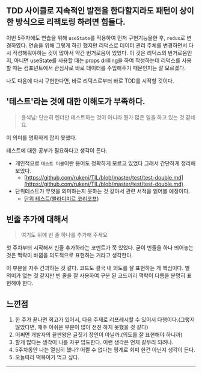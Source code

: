 
<HeadPost title='코드 숨 5주차' createdDate='2022-06-05' updatedDate='2022-06-05' estimatedTime={5} />

## TDD 사이클로 지속적인 발전을 한다할지라도 패턴이 상이한 방식으로 리팩토링 하려면 힘들다.

이번 5주차에도 연습을 위해 `useState`를 적용하여 먼저 구현기능을한 후, `redux`로 변경하였다.
연습을 위해 그렇게 하긴 했지만 리덕스로 데이터 관리 주체를 변경하면서 다시 작성해줘야하는 것이 많아서 약간 번거로움이 있었다.
이 것은 리덕스의 번거로움인지, 아니면 useState를 사용할 때는 props drilling을 하여 작성하는데 리덕스를 사용할 때는 컴포넌트에서 관심사로 바로 데이터를 주입해주기 때문인지는 잘 모르겠다.

나도 다음에 다시 구현한다면, 바로 리덕스로부터 바로 TDD를 시작할 것이다.

## '테스트'라는 것에 대한 이해도가 부족하다.

> 윤석님: 단순히 렌더만 테스트하는 것이 아니라 뭔가 많은 일을 하고 있는 것 같네요.

이 의미를 명확하게 잡지 못했다.

테스트에 대한 공부가 필요하다고 생각이 든다.

- 개인적으로 `테스트 더블`이란 용어도 정확하게 모르고 있었다 그래서 간단하게 정리해보았다.
  - [https://github.com/rukeni/TIL/blob/master/test/test-double.md](https://github.com/rukeni/TIL/blob/master/test/test-double.md)
- 단위테스트가 무엇을 의미하는지 못하는 것 같아서 관련 서적을 읽어볼 예정이다.
  - [단위 테스트(블라디미르 코리코프)](http://www.kyobobook.co.kr/product/detailViewKor.laf?ejkGb=KOR&barcode=9791161755748)

## 빈줄 추가에 대해서

> 여기도 위에 빈 줄 하나를 추가해 주세요

첫 주차부터 시작해서 빈줄 추가하라는 코멘트가 쭉 있었다. 굳이 빈줄을 하나 띄어놓는 것은 맥락이 바뀜을 의도적으로 표현하는 거라고 생각한다.

이 부분을 자주 간과하는 것 같다. 코드도 결국 내 의도를 잘 표현하는 게 핵심이다. 별 의미가 없는 것 같지만 빈 줄을 잘 사용하여 구분 된 코드끼리 맥락이 다름을 분명히 표현해야 한다.

## 느낀점

1. 한 주가 끝나면 회고가 있어서, 다음 주제로 리프레시할 수 있어서 다행이다.(그렇지 않았다면, 매주 아쉬운 부분이 많아 전진 하지 못했을 것 같다)
2. 어쩌면 개발자의 끝판왕은 글짓기 장인이 아닐까.(의도를 잘 표현해야 하니까)
3. 할게 많다는 생각이 나를 자꾸 압도한다. 이런 생각은 언제 갈무리 되려나.
4. 5주차동안 나는 열심히 했나? 어쩔 수 없다는 핑계로 회피 한건 아닌지 생각이 든다.
5. 오늘따라 떡볶이가 먹고 싶다.

---